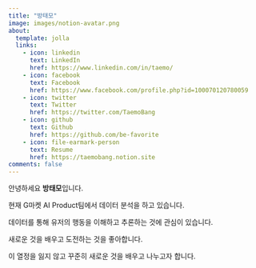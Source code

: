 ```yaml
---
title: "방태모"
image: images/notion-avatar.png
about:
  template: jolla
  links:
    - icon: linkedin
      text: LinkedIn
      href: https://www.linkedin.com/in/taemo/
    - icon: facebook
      text: Facebook
      href: https://www.facebook.com/profile.php?id=100070120780059
    - icon: twitter
      text: Twitter
      href: https://twitter.com/TaemoBang
    - icon: github
      text: Github
      href: https://github.com/be-favorite
    - icon: file-earmark-person
      text: Resume
      href: https://taemobang.notion.site
comments: false
---
```


안녕하세요 **방태모**입니다.

현재 G마켓 AI Product팀에서 데이터 분석을 하고 있습니다.

데이터를 통해 유저의 행동을 이해하고 추론하는 것에 관심이 있습니다.

새로운 것을 배우고 도전하는 것을 좋아합니다.

이 열정을 잃지 않고 꾸준히 새로운 것을 배우고 나누고자 합니다.
